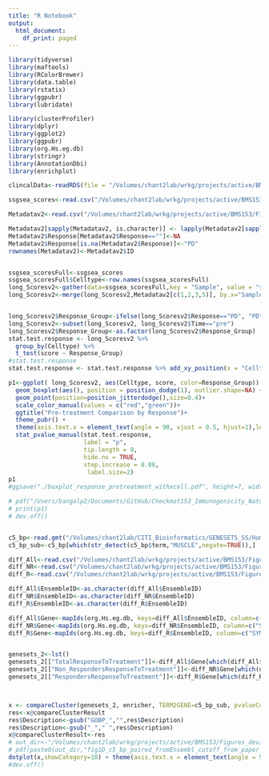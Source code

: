```yaml
---
title: "R Notebook"
output:
  html_document:
    df_print: paged
---
```



```r
library(tidyverse)
library(maftools)
library(RColorBrewer)
library(data.table)
library(rstatix)
library(ggpubr)
library(lubridate)

library(clusterProfiler)
library(dplyr)
library(ggplot2)
library(ggpubr)
library(org.Hs.eg.db)
library(stringr)
library(AnnotationDbi)
library(enrichplot)
```

```r
clincalData<-readRDS(file = "/Volumes/chant2lab/wrkg/projects/active/BMS153/Analysis_Dec_2022/CDKN2A/ClinicalData.rds")

```


```r

ssgsea_scores<-read.csv("/Volumes/chant2lab/wrkg/projects/active/BMS153/Analysis_Dec_2022/Stats_on_Immune/ssGSEA_Scores.csv", row.names = 1)

```


```r

Metadatav2<-read.csv("/Volumes/chant2lab/wrkg/projects/active/BMS153/Figures_dev/RNAseqAnalysis/BMS038vsBMS153comp/BMS153_analysis_12_1_21/BMS153/Metadata_bms153.csv")

Metadatav2[sapply(Metadatav2, is.character)] <- lapply(Metadatav2[sapply(Metadatav2, is.character)], as.factor)
Metadatav2$Response[Metadatav2$Response==""]<-NA
Metadatav2$Response[is.na(Metadatav2$Response)]<-"PD"
rownames(Metadatav2)<-Metadatav2$ID


ssgsea_scoresFull<-ssgsea_scores
ssgsea_scoresFull$Celltype<-row.names(ssgsea_scoresFull)
long_Scoresv2<-gather(data=ssgsea_scoresFull,key = "Sample", value = "score", -Celltype)
long_Scoresv2<-merge(long_Scoresv2,Metadatav2[c(1,2,3,5)], by.x="Sample", by.y="ID")


long_Scoresv2$Response_Group<-ifelse(long_Scoresv2$Response=="PD", "PD", "SD_PR")
long_Scoresv2<-subset(long_Scoresv2, long_Scoresv2$Time=="pre")
long_Scoresv2$Response_Group<-as.factor(long_Scoresv2$Response_Group)
stat.test.response <- long_Scoresv2 %>%
  group_by(Celltype) %>%
  t_test(score ~ Response_Group)
#stat.test.response
stat.test.response <- stat.test.response %>% add_xy_position(x = "Celltype")

p1<-ggplot( long_Scoresv2, aes(Celltype, score, color=Response_Group)) +
  geom_boxplot(aes(), position = position_dodge(1), outlier.shape=NA) + 
  geom_point(position=position_jitterdodge(),size=0.4)+
  scale_color_manual(values = c("red","green"))+
  ggtitle("Pre-treatment Comparison by Response")+
  theme_pubr() + 
  theme(axis.text.x = element_text(angle = 90, vjust = 0.5, hjust=1),legend.position = "bottom")+
  stat_pvalue_manual(stat.test.response,
                     label = "p",
                     tip.length = 0,
                     hide.ns = TRUE,
                     step.increase = 0.08,
                      label.size=2)
p1
#ggsave("./boxplot_response_pretreatment_withxcell.pdf", height=7, width=8)

# pdf("/Users/bangalp2/Documents/GitHub/Checkmat153_Immunogenicity_NatureMedicine/ImmuneStats.pdf",height=5,width=8)
# print(p1)
# dev.off()



```


```r


c5_bp<-read.gmt("/Volumes/chant2lab/CITI_Bioinformatics/GENESETS_SS/Human/MSIGDB/MSIGDB_c5.go.bp.v2023.2.Hs.symbols.gmt")
c5_bp_sub<-c5_bp[which(str_detect(c5_bp$term,"MUSCLE",negate=TRUE)),]

diff_All<-read.csv("/Volumes/chant2lab/wrkg/projects/active/BMS153/Figures_dev/RNAseqAnalysis/BMS038vsBMS153comp/BMS153_analysis_12_1_21/BMS153_v2_2024_PP/DifferentialExpression_pairedTime_on_vs_pre.csv")
diff_NR<-read.csv("/Volumes/chant2lab/wrkg/projects/active/BMS153/Figures_dev/RNAseqAnalysis/BMS038vsBMS153comp/BMS153_analysis_12_1_21/BMS153_v2_2024_PP/DifferentialExpression_pairedTime_Response_on_PD_vs_pre_PD.csv")
diff_R<-read.csv("/Volumes/chant2lab/wrkg/projects/active/BMS153/Figures_dev/RNAseqAnalysis/BMS038vsBMS153comp/BMS153_analysis_12_1_21/BMS153_v2_2024_PP/DifferentialExpression_pairedTime_Response_on_PRSD_vs_pre_PRSD.csv")

diff_All$EnsembleID<-as.character(diff_All$EnsembleID)
diff_NR$EnsembleID<-as.character(diff_NR$EnsembleID)
diff_R$EnsembleID<-as.character(diff_R$EnsembleID)

diff_All$Gene<-mapIds(org.Hs.eg.db, keys=diff_All$EnsembleID, column=c("SYMBOL"), keytype="ENTREZID", multiVals="first")
diff_NR$Gene<-mapIds(org.Hs.eg.db, keys=diff_NR$EnsembleID, column=c("SYMBOL"), keytype="ENTREZID", multiVals="first")
diff_R$Gene<-mapIds(org.Hs.eg.db, keys=diff_R$EnsembleID, column=c("SYMBOL"), keytype="ENTREZID", multiVals="first")


genesets_2<-lst()
genesets_2[["TotalResponseToTreatment"]]<-diff_All$Gene[which(diff_All$log2FoldChange>0 &diff_All$pvalue<=0.05)]
genesets_2[["Non_RespondersResponseToTreatment"]]<-diff_NR$Gene[which(diff_NR$log2FoldChange>0 & diff_NR$pvalue<=0.05)]
genesets_2[["RespondersResponseToTreatment"]]<-diff_R$Gene[which(diff_R$log2FoldChange>0 &diff_R$pvalue<=0.05)]



x <- compareCluster(genesets_2, enricher, TERM2GENE=c5_bp_sub, pvalueCutoff=0.1)
res<-x@compareClusterResult
res$Description<-gsub("GOBP_","",res$Description)
res$Description<-gsub("_"," ",res$Description)
x@compareClusterResult<-res
# out_dir<-"/Volumes/chant2lab/wrkg/projects/active/BMS153/Figures_dev/RNAseqAnalysis/BMS038vsBMS153comp/BMS153_analysis_12_1_21/BMS153_v2_2024_PP/output/"
# pdf(paste0(out_dir,"fig1D_c5_bp_paired_fromEnsembl_cutoff_from_paper_0.05_0.1_names.pdf"),height=25,width=8)
dotplot(x,showCategory=10) + theme(axis.text.x = element_text(angle = 90, vjust = 0.5, hjust=1))
#dev.off()

```


